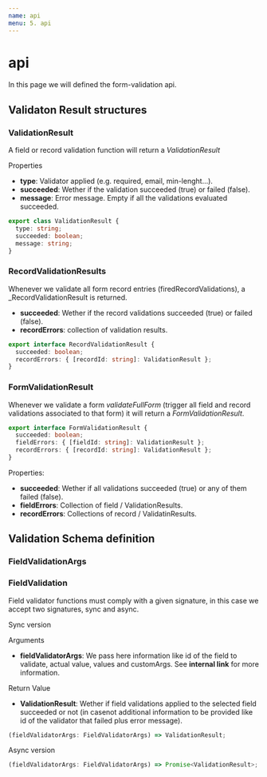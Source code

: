 ```yaml
---
name: api
menu: 5. api
---
```


# api

In this page we will defined the form-validation api.

## Validaton Result structures

### ValidationResult

A field or record validation function will return a
_ValidationResult_

Properties

- **type**: Validator applied (e.g. required, email, min-lenght...).
- **succeeded**: Wether if the validation succeeded (true) or failed (false).
- **message**: Error message. Empty if all the validations evaluated succeeded.

```typescript
export class ValidationResult {
  type: string;
  succeeded: boolean;
  message: string;
}
```

### RecordValidationResults

Whenever we validate all form record entries (firedRecordValidations),
a \_RecordValidationResult is returned.

- **succeeded**: Wether if the record validations succeeded (true) or failed (false).
- **recordErrors**: collection of validation results.

```typescript
export interface RecordValidationResult {
  succeeded: boolean;
  recordErrors: { [recordId: string]: ValidationResult };
}
```

### FormValidationResult

Whenever we validate a form _validateFullForm_ (trigger
all field and record validations associated to that form) it
will return a _FormValidationResult_.

```typescript
export interface FormValidationResult {
  succeeded: boolean;
  fieldErrors: { [fieldId: string]: ValidationResult };
  recordErrors: { [recordId: string]: ValidationResult };
}
```

Properties:

- **succeeded**: Wether if all validations succeeded (true) or any of them failed (false).
- **fieldErrors**: Collection of field / ValidationResults.
- **recordErrors**: Collections of record / ValidatinResults.

## Validation Schema definition

### FieldValidationArgs

### FieldValidation

Field validator functions must comply with a given signature, in this case we accept
two signatures, sync and async.

Sync version

Arguments

- **fieldValidatorArgs**: We pass here information like id of the field
  to validate, actual value, values and customArgs. See **internal link**
  for more information.

Return Value

- **ValidationResult**: Wether if field validations applied to the selected field
  succeeded or not (in casenot additional information to be provided like id of the validator that failed plus error message).

```javascript
(fieldValidatorArgs: FieldValidatorArgs) => ValidationResult;
```

Async version

```javascript
(fieldValidatorArgs: FieldValidatorArgs) => Promise<ValidationResult>;
```
